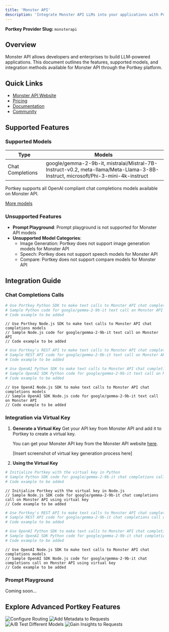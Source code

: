 ```yaml
---
title: 'Monster API'
description: 'Integrate Monster API LLMs into your applications with Portkey'
---
```


**Portkey Provider Slug:** `monsterapi`

## Overview

Monster API allows developers and enterprises to build LLM-powered applications. This document outlines the features, supported models, and integration methods available for Monster API through the Portkey platform.

## Quick Links

- [Monster API Website](https://monsterapi.ai/)
- [Pricing](https://monsterapi.ai/pricing)
- [Documentation](https://developer.monsterapi.ai/reference/generate_v1_generate_post)
- [Community](https://discord.com/invite/mVXfag4kZN)

## Supported Features

### Supported Models

| Type | Models |
|------|--------|
| Chat Completions | google/gemma-2-9b-it, mistralai/Mistral-7B-Instruct-v0.2, meta-llama/Meta-Llama-3-8B-Instruct, microsoft/Phi-3-mini-4k-instruct |

Portkey supports all OpenAI compliant chat completions models available on Monster API.

[More models](https://llm.monsterapi.ai/docs)

### Unsupported Features

- **Prompt Playground**: Prompt playground is not supported for Monster API models
- **Unsupported Model Categories**:
  - Image Generation: Portkey does not support image generation models for Monster API
  - Speech: Portkey does not support speech models for Monster API
  - Compare: Portkey does not support compare models for Monster API

## Integration Guide

### Chat Completions Calls

<CodeGroup>

```Python python
# Use Portkey Python SDK to make text calls to Monster API chat completions models
# Sample Python code for google/gemma-2-9b-it text call on Monster API
# Code example to be added
```

```Node node
// Use Portkey Node.js SDK to make text calls to Monster API chat completions models
// Sample Node.js code for google/gemma-2-9b-it text call on Monster API
// Code example to be added
```

```bash cURL
# Use Portkey's REST API to make text calls to Monster API chat completions models
# Sample REST API code for google/gemma-2-9b-it text call on Monster API
# Code example to be added
```

```Python OpenAI Python SDK
# Use OpenAI Python SDK to make text calls to Monster API chat completions models
# Sample OpenAI SDK Python code for google/gemma-2-9b-it text call on Monster API
# Code example to be added
```

```Node OpenAI Node SDK
// Use OpenAI Node.js SDK to make text calls to Monster API chat completions models
// Sample OpenAI SDK Node.js code for google/gemma-2-9b-it text call on Monster API
// Code example to be added
```

</CodeGroup>

### Integration via Virtual Key

1. **Generate a Virtual Key**
   Get your API key from Monster API and add it to Portkey to create a virtual key.

   You can get your Monster API key from the Monster API website [here](https://monsterapi.ai/login).

   [Insert screenshot of virtual key generation process here]

2. **Using the Virtual Key**

<CodeGroup>

```Python python
# Initialize Portkey with the virtual key in Python
# Sample Python SDK code for google/gemma-2-9b-it chat completions call on Monster API using virtual key
# Code example to be added
```

```Node node
// Initialize Portkey with the virtual key in Node.js
// Sample Node.js SDK code for google/gemma-2-9b-it chat completions call on Monster API using virtual key
// Code example to be added
```

```bash cURL
# Use Portkey's REST API to make text calls to Monster API chat completions models
# Sample REST API code for google/gemma-2-9b-it chat completions call on Monster API using virtual key
# Code example to be added
```

```Python OpenAI Python SDK
# Use OpenAI Python SDK to make text calls to Monster API chat completions models
# Sample OpenAI SDK Python code for google/gemma-2-9b-it chat completions call on Monster API using virtual key
# Code example to be added
```

```Node OpenAI Node SDK
// Use OpenAI Node.js SDK to make text calls to Monster API chat completions models
// Sample OpenAI SDK Node.js code for google/gemma-2-9b-it chat completions call on Monster API using virtual key
// Code example to be added
```

</CodeGroup>

### Prompt Playground

Coming soon...

## Explore Advanced Portkey Features

<CardGroup cols={2}>
  <Card title="Configure Routing" href="/docs/product/ai-gateway/routing">
    <img src="/api/placeholder/400/320" alt="Configure Routing" />
  </Card>
  <Card title="Add Metadata to Requests" href="/docs/product/observability/metadata">
    <img src="/api/placeholder/400/320" alt="Add Metadata to Requests" />
  </Card>
  <Card title="A/B Test Different Models" href="/docs/product/ai-gateway/load-balance">
    <img src="/api/placeholder/400/320" alt="A/B Test Different Models" />
  </Card>
  <Card title="Gain Insights to Requests" href="/docs/product/observability/traces">
    <img src="/api/placeholder/400/320" alt="Gain Insights to Requests" />
  </Card>
</CardGroup>